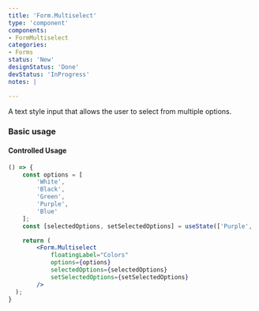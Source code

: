 ```yaml
---
title: 'Form.Multiselect'
type: 'component'
components:
- FormMultiselect
categories:
- Forms
status: 'New'
designStatus: 'Done'
devStatus: 'InProgress'
notes: |

---
```


A text style input that allows the user to select from multiple options.

### Basic usage

#### Controlled Usage

```jsx live
() => {
    const options = [
        'White',
        'Black',
        'Green',
        'Purple',
        'Blue'
    ];
    const [selectedOptions, setSelectedOptions] = useState(['Purple', 'Green']);

    return (
        <Form.Multiselect
            floatingLabel="Colors"
            options={options}
            selectedOptions={selectedOptions}
            setSelectedOptions={setSelectedOptions}
        />
  );
}
```
